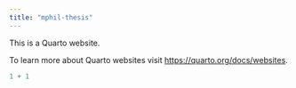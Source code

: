 ```yaml
---
title: "mphil-thesis"
---
```


This is a Quarto website.

To learn more about Quarto websites visit <https://quarto.org/docs/websites>.

```r
1 + 1
```
